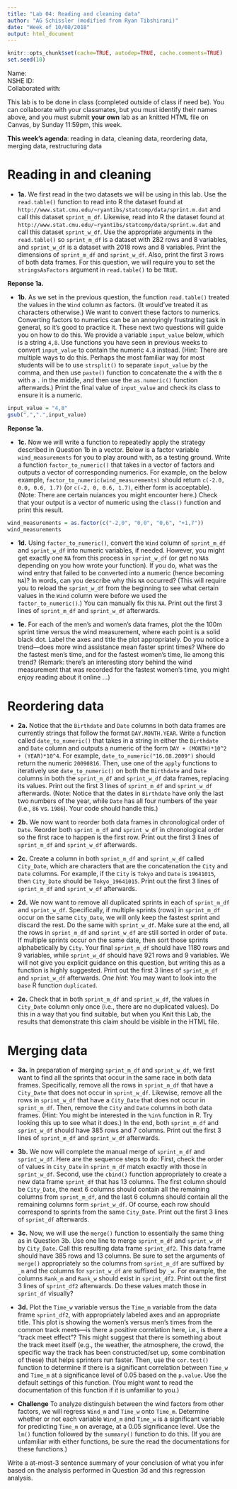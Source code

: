 ```yaml
---
title: "Lab 04: Reading and cleaning data"
author: "AG Schissler (modified from Ryan Tibshirani)"
date: "Week of 10/08/2018"
output: html_document
---
```


```r
knitr::opts_chunk$set(cache=TRUE, autodep=TRUE, cache.comments=TRUE)
set.seed(10)
```

Name:  
NSHE ID:  
Collaborated with:  

This lab is to be done in class (completed outside of class if need be). You can collaborate with your classmates, but you must identify their names above, and you must submit **your own** lab as an knitted HTML file on Canvas, by Sunday 11:59pm, this week.

**This week's agenda**: reading in data, cleaning data, reordering data, merging data, restructuring data

Reading in and cleaning 
===
- **1a.** We first read in the two datasets we will be using in this lab.
Use the `read.table()` function to read into R the dataset found 
at `http://www.stat.cmu.edu/~ryantibs/statcomp/data/sprint.m.dat` and call
this dataset `sprint_m_df`. Likewise, read into R the dataset found at
`http://www.stat.cmu.edu/~ryantibs/statcomp/data/sprint.w.dat` and call
this dataset `sprint_w_df`. Use the appropriate arguments in the `read.table()`
so `sprint_m_df` is a dataset with 282 rows and 8 variables, and
`sprint_w_df` is a dataset with 2018 rows and 8 variables. 
Print the dimensions of `sprint_m_df` and `sprint_w_df`. 
Also, print the first 3 rows of both data frames.
For this question, we will require you to set the `stringsAsFactors` argument 
in `read.table()` to be `TRUE`.

**Reponse 1a.**

- **1b.** As we set in the previous question, the function `read.table()` treated the values in the `Wind` column as factors. (It would've treated it as characters otherwise.)
We want to convert these factors to numerics. 
Converting factors to numerics can be an annoyingly 
frustrating task in general, so it's good to practice it. 
These next two questions will guide you on how to do this.
We provide a variable `input_value` below, which is a string `4,8`. 
Use functions you have seen in previous weeks to convert `input_value`
to contain the numeric `4.8` instead.
(Hint: There are multiple
ways to do this. Perhaps the most familiar way for most students will
be to use `strsplit()` to separate `input_value` by the comma, and then use
`paste()` function to concatenate the `4` with the `8` with a `.` in the middle,
and then use the `as.numeric()` function afterwards.)
Print the final value of `input_value` and check its class to ensure it is a numeric.

```r
input_value = "4,8"
gsub(",",".",input_value)
```

**Reponse 1a.**

- **1c.** 
Now we will write a function to repeatedly apply the strategy described in Question 1b
in a vector.
Below is a factor variable `wind_measurements` for you 
to play around with, as a testing ground. 
Write a function `factor_to_numeric()` that takes in a vector of factors and outputs
a vector of corresponding numerics. For example, on the below example,
`factor_to_numeric(wind_measurements)` should return `c(-2.0, 0.0, 0.6, 1.7)` (or
`c(-2, 0, 0.6, 1.7)`, either form is acceptable).
(Note: There are certain nuiances you might encounter here.)
Check that your output is a vector of numeric using the `class()` function and print
this result.

```r
wind_measurements = as.factor(c("-2,0", "0,0", "0,6", "+1,7"))
wind_measurements
```

- **1d.** Using `factor_to_numeric()`, convert the `Wind` column of `sprint_m_df` and `sprint_w_df` into numeric variables, if needed. However, you might get exactly one `NA` from this process in `sprint_w_df` (or get no `NA`s depending on you how wrote your function). If you do, what was the wind entry that failed to be converted into a numeric (hence becoming `NA`)? In words, can you describe why this `NA` occurred? (This will require you to reload the `sprint_w_df` from the beginning to see what certain values in the `Wind` column were before we used the `factor_to_numeric()`.)  You can manually fix this `NA`. Print out the first 3 lines of `sprint_m_df` and `sprint_w_df` afterwards.

- **1e.** For each of the men's and women's data frames, plot the the 100m sprint time versus the wind measurement, where each point is a solid black dot.
Label the axes and title the plot appropriately. Do you notice a trend---does more wind assistance mean faster sprint times? 
Where do the fastest men's time, and for the fastest women's time, lie among this trend? (Remark: there's an interesting story behind the wind measurement that was recorded for the fastest women's time, you might enjoy reading about it online ...)

Reordering data
====

- **2a.** Notice that the `Birthdate` and `Date` columns in both data frames 
are currently strings that follow the format `DAY.MONTH.YEAR`. Write a function
called `date_to_numeric()` that takes in a string in either the `Birthdate`
and `Date` column and outputs a numeric 
of the form `DAY + (MONTH)*10^2 + (YEAR)*10^4`. For example, `date_to_numeric("16.08.2009")`
should return the numeric `20090816`. Then, use one of the `apply` functions to iteratively
use `date_to_numeric()` on both the `Birthdate` and `Date` columns in both the `sprint_m_df` and `sprint_w_df`
data frames, replacing its values. Print out the first 3 lines of `sprint_m_df` and `sprint_w_df`
afterwards. (Note: Notice that the dates in `Birthdate` have only the last two numbers
of the year, while `Date` has all four numbers of the year (i.e., `86` vs. `1986`). Your
code should handle this.)

- **2b.** We now want to reorder both data frames in chronological order
of `Date`. Reorder both `sprint_m_df` and `sprint_w_df` in chronological order
so the first race to happen is the first row. Print out the first 3 lines of `sprint_m_df` and `sprint_w_df`
afterwards.


- **2c.** Create a column in both `sprint_m_df` and `sprint_w_df` called
`City_Date`, which are characters that
are the concatenation the `City` and `Date` columns. For example, if the `City` is `Tokyo` and `Date` is `19641015`, then `City_Date` should be `Tokyo_19641015`.
Print out the first 3 lines of `sprint_m_df` and `sprint_w_df` afterwards.

- **2d.** We now want to remove all duplicated sprints in each of `sprint_m_df` and
`sprint_w_df`. Specifically, if multiple sprints (rows) in `sprint_m_df`
occur on the same `City_Date`, we will only keep the fastest sprint
and discard the rest. Do the same with `sprint_w_df`.
Make sure at the end, all the rows in `sprint_m_df` and `sprint_w_df` are
still sorted in order of `Date`. If multiple sprints occur on the same date, then
sort those sprints alphabetically by `City`. Your final `sprint_m_df` should have 1180 rows and 9 variables, while `sprint_w_df` should have 921 rows and 9 variables.
We will not give you explicit guidance on this question, but writing this as
a function is highly suggested. Print out the first 3 lines of `sprint_m_df` and `sprint_w_df` afterwards. *One hint*: You may want to look into the `base` R function `duplicated`.


- **2e.** Check that in both `sprint_m_df` and `sprint_w_df`, the values in `City_Date` column only once (i.e., there are no duplicated values). 
Do this in a way that you find suitable, but when you Knit this Lab,
the results that demonstrate this claim should be visible in the HTML file.

Merging data
===

- **3a.** In preparation of merging `sprint_m_df` and `sprint_w_df`, we first
want to find all the sprints that occur in the same race in both data frames.
Specifically, remove all the rows in `sprint_m_df` that have a `City_Date`
that does not occur in `sprint_w_df`. Likewise, remove all the rows in `sprint_w_df` that have a `City_Date` that does not occur in `sprint_m_df`.
Then, remove the `City` and `Date` columns in both data frames.
(Hint: You might be interested in the `%in%` function in R. Try looking this up
to see what it does.) In the end, both `sprint_m_df` and `sprint_w_df` should have 385 rows and 7 columns. Print out the first 3 lines of `sprint_m_df` and `sprint_w_df`
afterwards.


- **3b.** We now will complete the manual merge of `sprint_m_df` and `sprint_w_df`. 
Here are the sequence steps to do: First, check the order of values in `City_Date` in
`sprint_m_df` match exactly with those in `sprint_w_df`. Second, use the `cbind()`
function appropriately to create a new data frame `sprint_df` that has 13 columns.
The first column should be `City_Date`, the next 6 columns should contain all the
remaining columns from `sprint_m_df`, and the last 6 columns should contain all the
remaining columns form `sprint_w_df`. Of course, each row should correspond to
sprints from the same `City_Date`. Print out the first 3 lines of `sprint_df` 
afterwards.

- **3c.** Now, we will use the `merge()` function to essentially
the same thing as in Question 3b. Use one line to merge
`sprint_m_df` and `sprint_w_df` by `City_Date`. Call this
resulting data frame `sprint_df2`. This data frame should have
385 rows and 13 columns.
Be sure to set the arguments of `merge()` appropriately so the
columns from `sprint_m_df` are suffixed by `_m` and the columns
for `sprint_w_df` are suffixed by `_w`. For example,
the columns `Rank_m` and `Rank_w` should exist in `sprint_df2`.
Print out the first 3 lines of `sprint_df2` 
afterwards. Do these values match those in `sprint_df` visually?


- **3d.** Plot the `Time_w` variable versus the `Time_m` variable from the data frame `sprint_df2`, with appropriately labeled axes and an appropriate title. This plot is showing the women's versus men's times from the common track meets---is there a positive correlation here, i.e., is there a "track meet effect"? This might suggest that there is something about the track meet itself (e.g., the weather, the atmosphere, the crowd, the specific way the track has been constructed/set up, some combination of these) that helps sprinters run faster. 
Then, use the `cor.test()` function to determine if there is a significant correlation between `Time_w` and `Time_m` at a significance
level of 0.05 based on the `p.value`. Use the default
settings of this function. (You might want to read the documentation of this function if it is unfamiliar to you.)


- **Challenge** To analyze distinguish between the wind factors from other factors, we will regress `Wind_m` and `Time_w` onto `Time_m`.
Determine whether or not each variable `Wind_m` and `Time_w` is a significant variable for predicting `Time_m` on average, at a 0.05
significance level.
Use the `lm()` function followed by the `summary()` function to do this. (If you are unfamiliar with either functions, be sure the read the documentations for these functions.)

Write a at-most-3 sentence summary of your conclusion of what you infer based on the analysis performed in Question 3d and this regression analysis.




